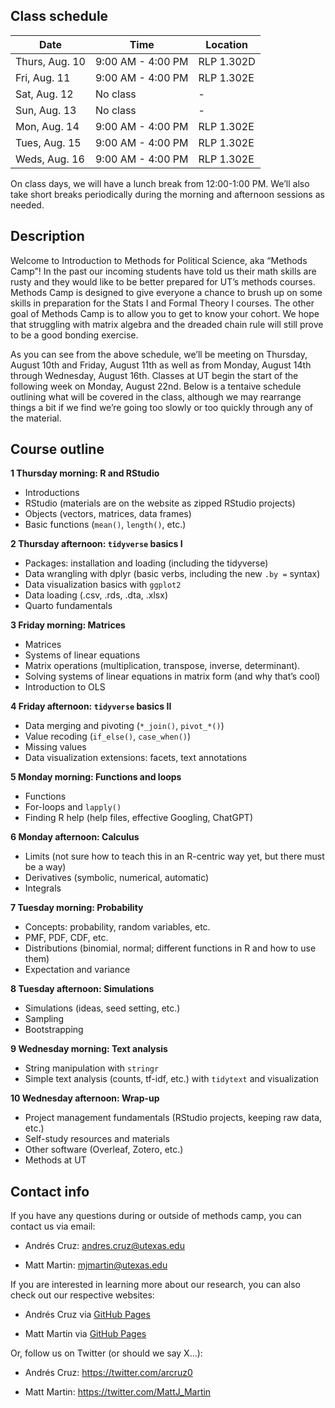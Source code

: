 ## Class schedule {.unnumbered}

| Date           | Time              | Location   |
|----------------|-------------------|------------|
| Thurs, Aug. 10 | 9:00 AM - 4:00 PM | RLP 1.302D |
| Fri, Aug. 11   | 9:00 AM - 4:00 PM | RLP 1.302E |
| Sat, Aug. 12   | No class          | \-         |
| Sun, Aug. 13   | No class          | \-         |
| Mon, Aug. 14   | 9:00 AM - 4:00 PM | RLP 1.302E |
| Tues, Aug. 15  | 9:00 AM - 4:00 PM | RLP 1.302E |
| Weds, Aug. 16  | 9:00 AM - 4:00 PM | RLP 1.302E |

On class days, we will have a lunch break from 12:00-1:00 PM. We'll also take short breaks periodically during the morning and afternoon sessions as needed.

## Description {.unnumbered}

Welcome to Introduction to Methods for Political Science, aka "Methods Camp"! In the past our incoming students have told us their math skills are rusty and they would like to be better prepared for UT's methods courses. Methods Camp is designed to give everyone a chance to brush up on some skills in preparation for the Stats I and Formal Theory I courses. The other goal of Methods Camp is to allow you to get to know your cohort. We hope that struggling with matrix algebra and the dreaded chain rule will still prove to be a good bonding exercise.

As you can see from the above schedule, we'll be meeting on Thursday, August 10th and Friday, August 11th as well as from Monday, August 14th through Wednesday, August 16th. Classes at UT begin the start of the following week on Monday, August 22nd. Below is a tentaive schedule outlining what will be covered in the class, although we may rearrange things a bit if we find we're going too slowly or too quickly through any of the material.

## Course outline {.unnumbered}

**1 Thursday morning: R and RStudio**

-   Introductions
-   RStudio (materials are on the website as zipped RStudio projects)
-   Objects (vectors, matrices, data frames)
-   Basic functions (`mean()`, `length()`, etc.)

**2 Thursday afternoon: `tidyverse` basics I**

-   Packages: installation and loading (including the tidyverse)
-   Data wrangling with dplyr (basic verbs, including the new `.by =` syntax)
-   Data visualization basics with `ggplot2`
-   Data loading (.csv, .rds, .dta, .xlsx)
-   Quarto fundamentals

**3 Friday morning: Matrices**

-   Matrices
-   Systems of linear equations
-   Matrix operations (multiplication, transpose, inverse, determinant).
-   Solving systems of linear equations in matrix form (and why that's cool)
-   Introduction to OLS

**4 Friday afternoon: `tidyverse` basics II**

-   Data merging and pivoting (`*_join()`, `pivot_*()`)
-   Value recoding (`if_else()`, `case_when()`)
-   Missing values
-   Data visualization extensions: facets, text annotations

**5 Monday morning: Functions and loops**

-   Functions
-   For-loops and `lapply()`
-   Finding R help (help files, effective Googling, ChatGPT)

**6 Monday afternoon: Calculus**

-   Limits (not sure how to teach this in an R-centric way yet, but there must be a way)
-   Derivatives (symbolic, numerical, automatic)
-   Integrals

**7 Tuesday morning: Probability**

-   Concepts: probability, random variables, etc.
-   PMF, PDF, CDF, etc.
-   Distributions (binomial, normal; different functions in R and how to use them)
-   Expectation and variance

**8 Tuesday afternoon: Simulations**

-   Simulations (ideas, seed setting, etc.)
-   Sampling
-   Bootstrapping

**9 Wednesday morning: Text analysis**

-   String manipulation with `stringr`
-   Simple text analysis (counts, tf-idf, etc.) with `tidytext` and visualization

**10 Wednesday afternoon: Wrap-up**

-   Project management fundamentals (RStudio projects, keeping raw data, etc.)
-   Self-study resources and materials
-   Other software (Overleaf, Zotero, etc.)
-   Methods at UT

## Contact info {.unnumbered}

If you have any questions during or outside of methods camp, you can contact us via email:

-   Andrés Cruz: [andres.cruz\@utexas.edu](mailto:andres.cruz@utexas.edu)

-   Matt Martin: [mjmartin\@utexas.edu](mailto:mjmartin@utexas.edu)

If you are interested in learning more about our research, you can also check out our respective websites:

-   Andrés Cruz via [GitHub Pages](https://arcruz0.github.io/)

-   Matt Martin via [GitHub Pages](https://mattjamesmartin.github.io/)

Or, follow us on Twitter (or should we say X...):

-   Andrés Cruz: <https://twitter.com/arcruz0>

-   Matt Martin: <https://twitter.com/MattJ_Martin>
